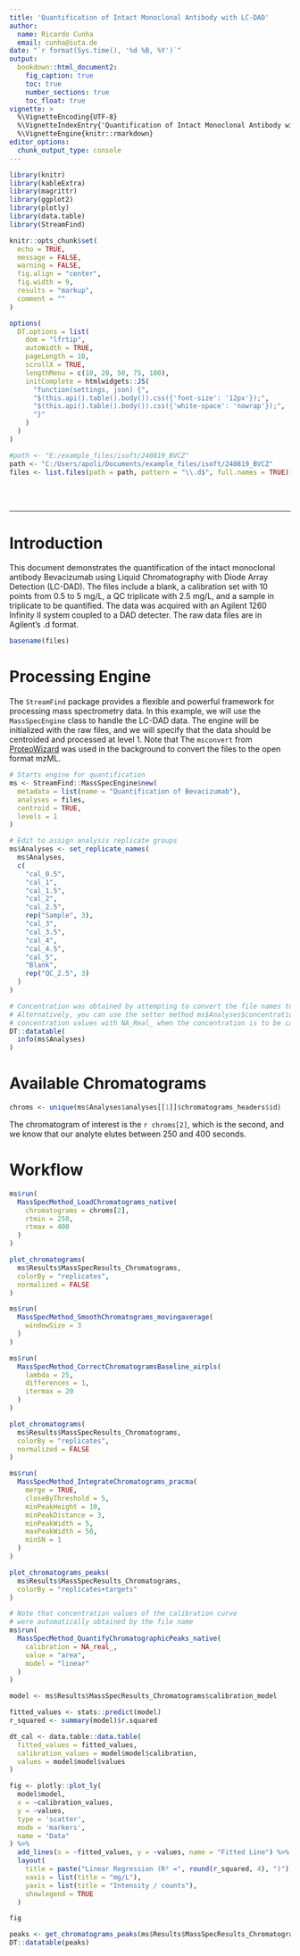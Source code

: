 ```yaml
---
title: 'Quantification of Intact Monoclonal Antibody with LC-DAD'
author:
  name: Ricardo Cunha
  email: cunha@iuta.de
date: "`r format(Sys.time(), '%d %B, %Y')`"
output:
  bookdown::html_document2:
    fig_caption: true
    toc: true
    number_sections: true
    toc_float: true
vignette: >
  %\VignetteEncoding{UTF-8}
  %\VignetteIndexEntry{'Quantification of Intact Monoclonal Antibody with LC-DAD'}
  %\VignetteEngine{knitr::rmarkdown}
editor_options: 
  chunk_output_type: console
---
```


```r
library(knitr)
library(kableExtra)
library(magrittr)
library(ggplot2)
library(plotly)
library(data.table)
library(StreamFind)

knitr::opts_chunk$set(
  echo = TRUE,
  message = FALSE,
  warning = FALSE,
  fig.align = "center",
  fig.width = 9,
  results = "markup",
  comment = ""
)

options(
  DT.options = list(
    dom = "lfrtip",
    autoWidth = TRUE,
    pageLength = 10,
    scrollX = TRUE,
    lengthMenu = c(10, 20, 50, 75, 100),
    initComplete = htmlwidgets::JS(
      "function(settings, json) {",
      "$(this.api().table().body()).css({'font-size': '12px'});",
      "$(this.api().table().body()).css({'white-space': 'nowrap'});",
      "}"
    )
  )
)

#path <- "E:/example_files/isoft/240819_BVCZ"
path <- "C:/Users/apoli/Documents/example_files/isoft/240819_BVCZ"
files <- list.files(path = path, pattern = "\\.d$", full.names = TRUE)[-15]
```

<br>
<br>

***

# Introduction

This document demonstrates the quantification of the intact monoclonal antibody Bevacizumab using Liquid Chromatography with Diode Array Detection (LC-DAD). The files include a blank, a calibration set with 10 points from 0.5 to 5 mg/L, a QC triplicate with 2.5 mg/L, and a sample in triplicate to be quantified. The data was acquired with an Agilent 1260 Infinity II system coupled to a DAD detecter. The raw data files are in Agilent's .d format.

```r
basename(files)
```

# Processing Engine

The `StreamFind` package provides a flexible and powerful framework for processing mass spectrometry data. In this example, we will use the `MassSpecEngine` class to handle the LC-DAD data. The engine will be initialized with the raw files, and we will specify that the data should be centroided and processed at level 1. Note that The `msconvert` from [ProteoWizard](https://proteowizard.sourceforge.io/) was used in the background to convert the files to the open format mzML.

```r
# Starts engine for quantification
ms <- StreamFind::MassSpecEngine$new(
  metadata = list(name = "Quantification of Bevacizumab"),
  analyses = files,
  centroid = TRUE,
  levels = 1
)

# Edit to assign analysis replicate groups
ms$Analyses <- set_replicate_names(
  ms$Analyses,
  c(
    "cal_0.5",
    "cal_1",
    "cal_1.5",
    "cal_2",
    "cal_2.5",
    rep("Sample", 3),
    "cal_3",
    "cal_3.5",
    "cal_4",
    "cal_4.5",
    "cal_5",
    "Blank",
    rep("QC_2.5", 3)
  )
)

# Concentration was obtained by attempting to convert the file names to numeric
# Alternatively, you can use the setter method ms$Analyses$concentrations to manually add the
# concentration values with NA_Real_ when the concentration is to be calculated
DT::datatable(
  info(ms$Analyses)
)
```

# Available Chromatograms

```r
chroms <- unique(ms$Analyses$analyses[[1]]$chromatograms_headers$id)
```

The chromatogram of interest is the `r chroms[2]`, which is the second, and we know that our analyte elutes between 250 and 400 seconds.

# Workflow

```r
ms$run(
  MassSpecMethod_LoadChromatograms_native(
    chromatograms = chroms[2],
    rtmin = 250,
    rtmax = 400
  )
)
```

```r
plot_chromatograms(
  ms$Results$MassSpecResults_Chromatograms,
  colorBy = "replicates",
  normalized = FALSE
)
```

```r
ms$run(
  MassSpecMethod_SmoothChromatograms_movingaverage(
    windowSize = 3
  )
)

ms$run(
  MassSpecMethod_CorrectChromatogramsBaseline_airpls(
    lambda = 25,
    differences = 1,
    itermax = 20
  )
)
```

```r
plot_chromatograms(
  ms$Results$MassSpecResults_Chromatograms,
  colorBy = "replicates",
  normalized = FALSE
)
```

```r
ms$run(
  MassSpecMethod_IntegrateChromatograms_pracma(
    merge = TRUE,
    closeByThreshold = 5,
    minPeakHeight = 10,
    minPeakDistance = 3,
    minPeakWidth = 5,
    maxPeakWidth = 50,
    minSN = 1
  )
)
```

```r
plot_chromatograms_peaks(
  ms$Results$MassSpecResults_Chromatograms,
  colorBy = "replicates+targets"
)
```

```r
# Note that concentration values of the calibration curve
# were automatically obtained by the file name
ms$run(
  MassSpecMethod_QuantifyChromatographicPeaks_native(
    calibration = NA_real_,
    value = "area",
    model = "linear"
  )
)
```

```r
model <- ms$Results$MassSpecResults_Chromatograms$calibration_model

fitted_values <- stats::predict(model)
r_squared <- summary(model)$r.squared

dt_cal <- data.table::data.table(
  fitted_values = fitted_values,
  calibration_values = model$model$calibration,
  values = model$model$values
)

fig <- plotly::plot_ly(
  model$model,
  x = ~calibration_values,
  y = ~values,
  type = 'scatter',
  mode = 'markers',
  name = "Data"
) %>%
  add_lines(x = ~fitted_values, y = ~values, name = "Fitted Line") %>%
  layout(
    title = paste("Linear Regression (R² =", round(r_squared, 4), ")"),
    xaxis = list(title = "mg/L"),
    yaxis = list(title = "Intensity / counts"),
    showlegend = TRUE
  )

fig
```

```r
peaks <- get_chromatograms_peaks(ms$Results$MassSpecResults_Chromatograms)
DT::datatable(peaks)
```
